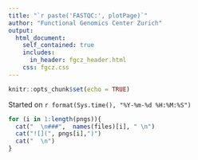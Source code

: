 ```yaml
---
title: "`r paste('FASTQC:', plotPage)`"
author: "Functional Genomics Center Zurich"
output:
  html_document:
    self_contained: true
    includes:
      in_header: fgcz_header.html
    css: fgcz.css
---
```


```r
knitr::opts_chunk$set(echo = TRUE)
```
Started on `r format(Sys.time(), "%Y-%m-%d %H:%M:%S")`

```r
for (i in 1:length(pngs)){
  cat("  \n###",  names(files)[i], " \n")
  cat("![](", pngs[i],")")
  cat("  \n")
}
```
